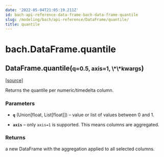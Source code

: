 ```yaml
---
date: '2022-05-04T21:05:19.211Z'
id: bach-api-reference-data-frame-bach-data-frame-quantile
slug: /modeling/bach/api-reference/DataFrame/quantile/
title: quantile
---
```


# bach.DataFrame.quantile

<div className="method">

<h2 className="signature-method"><span className="additional-name">DataFrame.</span><span className="name">quantile(</span><small className="parameter-list"><span className="parameter" id="q">q=0.5</span>, <span className="parameter" id="axis">axis=1</span>, <span className="parameter" id="**">\*\*kwargs</span></small>)</h2>


&#8203;<span className="view-source">[[source]](https://github.com/objectiv/objectiv-analytics/blob/main/bach/bach/dataframe.py)</span>

<div className="content">

Returns the quantile per numeric/timedelta column.


### Parameters

* **`q`** (Union[float, List[float]]) – value or list of values between 0 and 1.


* **`axis`** – only `axis=1` is supported. This means columns are aggregated.





### Returns

a new DataFrame with the aggregation applied to all selected columns.



</div>


</div>
